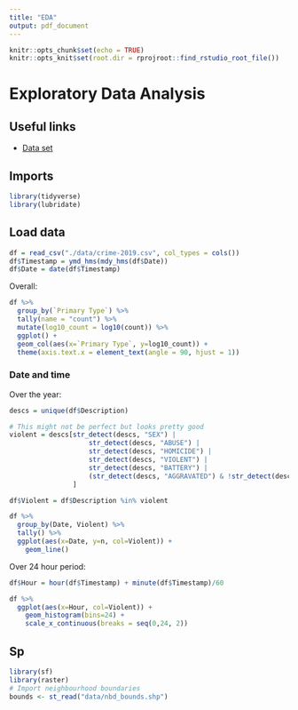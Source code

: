 ```yaml
---
title: "EDA"
output: pdf_document
---
```


```r
knitr::opts_chunk$set(echo = TRUE)
knitr::opts_knit$set(root.dir = rprojroot::find_rstudio_root_file())
```

# Exploratory Data Analysis

## Useful links
- [Data set](https://data.cityofchicago.org/Public-Safety/Crimes-2019/w98m-zvie)

## Imports
```r
library(tidyverse)
library(lubridate)
```

## Load data
```r
df = read_csv("./data/crime-2019.csv", col_types = cols())
df$Timestamp = ymd_hms(mdy_hms(df$Date))
df$Date = date(df$Timestamp)
```
Overall:

```r
df %>%
  group_by(`Primary Type`) %>%
  tally(name = "count") %>%
  mutate(log10_count = log10(count)) %>%
  ggplot() +
  geom_col(aes(x=`Primary Type`, y=log10_count)) +
  theme(axis.text.x = element_text(angle = 90, hjust = 1))
```
### Date and time
Over the year:
```r
descs = unique(df$Description)

# This might not be perfect but looks pretty good
violent = descs[str_detect(descs, "SEX") |
                    str_detect(descs, "ABUSE") |
                    str_detect(descs, "HOMICIDE") |
                    str_detect(descs, "VIOLENT") |
                    str_detect(descs, "BATTERY") |
                    (str_detect(descs, "AGGRAVATED") & !str_detect(descs, "NON-AGGRAVATED"))
                ]

df$Violent = df$Description %in% violent

df %>%
  group_by(Date, Violent) %>%
  tally() %>%
  ggplot(aes(x=Date, y=n, col=Violent)) +
    geom_line()
```


Over 24 hour period:
```r
df$Hour = hour(df$Timestamp) + minute(df$Timestamp)/60

df %>%
  ggplot(aes(x=Hour, col=Violent)) +
    geom_histogram(bins=24) +
    scale_x_continuous(breaks = seq(0,24, 2))
```

## Sp

```r
library(sf)
library(raster)
# Import neighbourhood boundaries
bounds <- st_read("data/nbd_bounds.shp")
```
